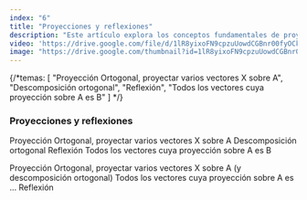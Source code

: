 ```yaml
---
index: "6"
title: "Proyecciones y reflexiones"
description: "Este artículo explora los conceptos fundamentales de proyección ortogonal, descomposición ortogonal, reflexión y la relación entre los vectores y sus proyecciones. Aprenderás cómo proyectar vectores sobre un plano, entender la descomposición de vectores en componentes ortogonales, realizar reflexiones y comprender la importancia de las proyecciones en la geometría vectorial."
video: 'https://drive.google.com/file/d/1lR8yixoFN9cpzuUowdCGBnr00fyOCkv2/preview'
image: "https://drive.google.com/thumbnail?id=1lR8yixoFN9cpzuUowdCGBnr00fyOCkv2"
---
```


{/*temas: [
    "Proyección Ortogonal, proyectar varios vectores X sobre A",
    "Descomposición ortogonal",
    "Reflexión",
    "Todos los vectores cuya proyección sobre A es B"
] */}

### Proyecciones y reflexiones
Proyección Ortogonal, proyectar varios vectores X sobre A
Descomposición ortogonal
Reflexión
Todos los vectores cuya proyección sobre A es B

Proyección Ortogonal, proyectar varios vectores X sobre A (y descomposición ortogonal)
Todos los vectores cuya proyección sobre A es …
Reflexión
